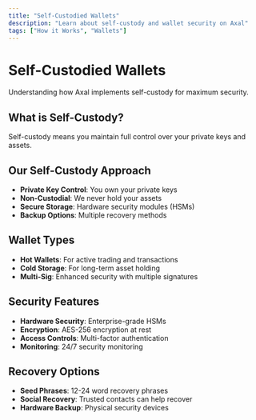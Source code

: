 ```yaml
---
title: "Self-Custodied Wallets"
description: "Learn about self-custody and wallet security on Axal"
tags: ["How it Works", "Wallets"]
---
```


# Self-Custodied Wallets

Understanding how Axal implements self-custody for maximum security.

## What is Self-Custody?

Self-custody means you maintain full control over your private keys and assets.

## Our Self-Custody Approach

- **Private Key Control**: You own your private keys
- **Non-Custodial**: We never hold your assets
- **Secure Storage**: Hardware security modules (HSMs)
- **Backup Options**: Multiple recovery methods

## Wallet Types

- **Hot Wallets**: For active trading and transactions
- **Cold Storage**: For long-term asset holding
- **Multi-Sig**: Enhanced security with multiple signatures

## Security Features

- **Hardware Security**: Enterprise-grade HSMs
- **Encryption**: AES-256 encryption at rest
- **Access Controls**: Multi-factor authentication
- **Monitoring**: 24/7 security monitoring

## Recovery Options

- **Seed Phrases**: 12-24 word recovery phrases
- **Social Recovery**: Trusted contacts can help recover
- **Hardware Backup**: Physical security devices
